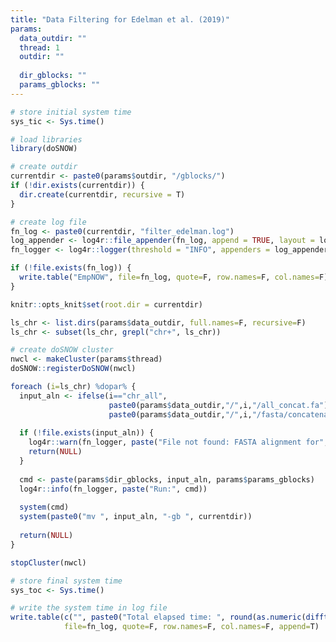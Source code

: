 ```yaml
---
title: "Data Filtering for Edelman et al. (2019)"
params:
  data_outdir: ""
  thread: 1
  outdir: ""
  
  dir_gblocks: ""
  params_gblocks: ""
---
```


```r
# store initial system time
sys_tic <- Sys.time()

# load libraries
library(doSNOW)

# create outdir
currentdir <- paste0(params$outdir, "/gblocks/")
if (!dir.exists(currentdir)) {
  dir.create(currentdir, recursive = T)
}

# create log file
fn_log <- paste0(currentdir, "filter_edelman.log")
log_appender <- log4r::file_appender(fn_log, append = TRUE, layout = log4r::default_log_layout())
fn_logger <- log4r::logger(threshold = "INFO", appenders = log_appender)

if (!file.exists(fn_log)) {
  write.table("EmpNOW", file=fn_log, quote=F, row.names=F, col.names=F)
}

knitr::opts_knit$set(root.dir = currentdir)
```

```r
ls_chr <- list.dirs(params$data_outdir, full.names=F, recursive=F)
ls_chr <- subset(ls_chr, grepl("chr+", ls_chr))

# create doSNOW cluster
nwcl <- makeCluster(params$thread)
doSNOW::registerDoSNOW(nwcl)

foreach (i=ls_chr) %dopar% {
  input_aln <- ifelse(i=="chr_all",
                      paste0(params$data_outdir,"/",i,"/all_concat.fa"),
                      paste0(params$data_outdir,"/",i,"/fasta/concatenation/",i,"_concat.fa"))
  
  if (!file.exists(input_aln)) {
    log4r::warn(fn_logger, paste("File not found: FASTA alignment for", cmd))
    return(NULL)
  }
  
  cmd <- paste(params$dir_gblocks, input_aln, params$params_gblocks)
  log4r::info(fn_logger, paste("Run:", cmd))
  
  system(cmd)
  system(paste0("mv ", input_aln, "-gb ", currentdir))
  
  return(NULL)
}

stopCluster(nwcl)
```

```r
# store final system time
sys_toc <- Sys.time()

# write the system time in log file
write.table(c("", paste0("Total elapsed time: ", round(as.numeric(difftime(sys_toc, sys_tic, units = "mins")), 3), " mins")),
            file=fn_log, quote=F, row.names=F, col.names=F, append=T)
```
